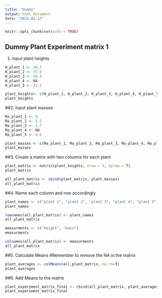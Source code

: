 ```yaml
---
title: "dummy"
output: html_document
date: "2023-01-17"
---
```


```r
knitr::opts_chunk$set(echo = TRUE)
```

## Dummy Plant Experiment matrix 1
1. Input plant heights
```r
H_plant_1 <- 30.7
H_plant_2 <- 37.6
H_plant_3 <- 28.4
H_plant_4 <- NA
H_plant_5 <- 33.2
```

```r
plant_heights<- c(H_plant_1, H_plant_2, H_plant_3, H_plant_4, H_plant_5)
plant_heights
```

##2. Input plant masses

```r
Ma_plant_1 <- 4
Ma_plant_2 <- 5.2
Ma_plant_3 <- 3.7
Ma_plant_4 <- NA
Ma_plant_5 <- 4.6
```
```r
plant_masses <- c(Ma_plant_1, Ma_plant_2, Ma_plant_3, Ma_plant_4, Ma_plant_5)
plant_masses
```

##3. Create a matrix with two columns for each plant

```r
plant_matrix <- matrix(plant_heights, nrow = 5, byrow = T)
plant_matrix
```

```r
all_plant_matrix <- cbind(plant_matrix, plant_masses)
all_plant_matrix
```

##4. Name each column and row accordingly 

```r
plant_names <- c("plant 1", "plant 2", "plant 3", "plant 4", "plant 5")
plant_names
```

```r
rownames(all_plant_matrix) <- plant_names
all_plant_matrix
```

```r
measurments <- c("height", "mass")
measurments
```

```r
colnames(all_plant_matrix) <- measurments
all_plant_matrix
```

##5. Calculate Means
#Remember to remove the NA in the matrix

```r
plant_averages <- colMeans(all_plant_matrix, na.rm=T)
plant_averages
```

##6. Add Means to the matrix

```r
plant_experiment_matrix_final <- rbind(all_plant_matrix, plant_averages)
plant_experiment_matrix_final
```


